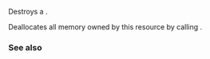 {{cpp/memory/synchronized_pool_resource/title|~synchronized_pool_resource}}
{{cpp/memory/synchronized_pool_resource/navbar}}
{{dcl begin}}
{{dcl|since=c++17 | 1=
virtual ~synchronized_pool_resource();
}}
{{dcl end}}

Destroys a {{tt|synchronized_pool_resource}}.

Deallocates all memory owned by this resource by calling {{c|this-&gt;release()}}.

=== See also ===
{{dsc begin}}
{{dsc inc|cpp/memory/synchronized_pool_resource/dsc release}}
{{dsc end}}

{{langlinks|es|ja|ru|zh}}